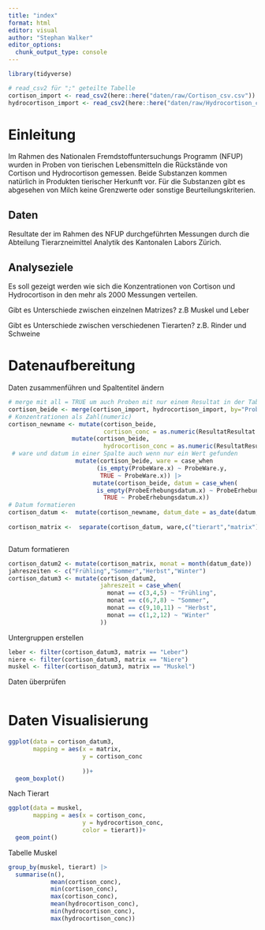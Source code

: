 ```yaml
---
title: "index"
format: html
editor: visual
author: "Stephan Walker"
editor_options: 
  chunk_output_type: console
---
```


```r
library(tidyverse)
```

```r
# read_csv2 für ";" geteilte Tabelle
cortison_import <- read_csv2(here::here("daten/raw/Cortison_csv.csv"))
hydrocortison_import <- read_csv2(here::here("daten/raw/Hydrocortison_csv.csv"))
```

# Einleitung

Im Rahmen des Nationalen Fremdstoffuntersuchungs Programm (NFUP) wurden in Proben von tierischen Lebensmitteln die Rückstände von Cortison und Hydrocortison gemessen. Beide Substanzen kommen natürlich in Produkten tierischer Herkunft vor. Für die Substanzen gibt es abgesehen von Milch keine Grenzwerte oder sonstige Beurteilungskriterien.

## Daten

Resultate der im Rahmen des NFUP durchgeführten Messungen durch die Abteilung Tierarzneimittel Analytik des Kantonalen Labors Zürich.

## Analyseziele

Es soll gezeigt werden wie sich die Konzentrationen von Cortison und Hydrocortison in den mehr als 2000 Messungen verteilen.

Gibt es Unterschiede zwischen einzelnen Matrizes? z.B Muskel und Leber

Gibt es Unterschiede zwischen verschiedenen Tierarten? z.B. Rinder und Schweine

# Datenaufbereitung

Daten zusammenführen und Spaltentitel ändern

```r
# merge mit all = TRUE um auch Proben mit nur einem Resultat in der Tabelle zu behalten
cortison_beide <- merge(cortison_import, hydrocortison_import, by="ProbenID", all = TRUE)
# Konzentrationen als Zahl(numeric)
cortison_newname <- mutate(cortison_beide,
                           cortison_conc = as.numeric(ResultatResultat.x)) |> 
                  mutate(cortison_beide,
                           hydrocortison_conc = as.numeric(ResultatResultat.y)) |>
 # ware und datum in einer Spalte auch wenn nur ein Wert gefunden                 
                   mutate(cortison_beide, ware = case_when
                         (is_empty(ProbeWare.x) ~ ProbeWare.y,
                          TRUE ~ ProbeWare.x)) |> 
                        mutate(cortison_beide, datum = case_when(
                         is_empty(ProbeErhebungsdatum.x) ~ ProbeErhebungsdatum.y,
                           TRUE ~ ProbeErhebungsdatum.x))
# Datum formatieren
cortison_datum <-  mutate(cortison_newname, datum_date = as_date(datum, format = "%d.%m.%Y"))
                          
cortison_matrix <-  separate(cortison_datum, ware,c("tierart","matrix"))



```

Datum formatieren

```r
cortison_datum2 <- mutate(cortison_matrix, monat = month(datum_date))
jahreszeiten <- c("Frühling","Sommer","Herbst","Winter")
cortison_datum3 <- mutate(cortison_datum2,
                          jahreszeit = case_when(
                            monat == c(3,4,5) ~ "Frühling",
                            monat == c(6,7,8) ~ "Sommer",
                            monat == c(9,10,11) ~ "Herbst",
                            monat == c(1,2,12) ~ "Winter"
                          ))
```

Untergruppen erstellen

```r
leber <- filter(cortison_datum3, matrix == "Leber")
niere <- filter(cortison_datum3, matrix == "Niere")
muskel <- filter(cortison_datum3, matrix == "Muskel")
```

Daten überprüfen

```r

```

# Daten Visualisierung

```r
ggplot(data = cortison_datum3,
       mapping = aes(x = matrix,
                     y = cortison_conc
                    
                     ))+
  geom_boxplot()

```

Nach Tierart

```r
ggplot(data = muskel,
       mapping = aes(x = cortison_conc,
                     y = hydrocortison_conc,
                     color = tierart))+
  geom_point()
```

Tabelle Muskel

```r
group_by(muskel, tierart) |> 
  summarise(n(),
            mean(cortison_conc), 
            min(cortison_conc), 
            max(cortison_conc), 
            mean(hydrocortison_conc),
            min(hydrocortison_conc),
            max(hydrocortison_conc))
```
